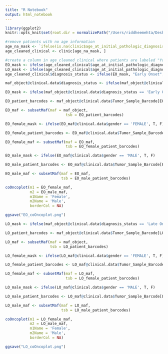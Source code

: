 ```yaml
---
title: "R Notebook"
output: html_notebook
---
```


```r
library(ggplot2)
knitr::opts_knit$set(root.dir = normalizePath("/Users/riddheemehta/Desktop/Code/QBIO/qbio_490_riddhee/analysis_data")) 
```

```r
#remove patients with no age information
age_na_mask <- `ifelse(is.na(clinic$age_at_initial_pathologic_diagnosis), F, T)`
age_cleaned_clinical <- clinic[age_na_mask, ]

#create a column in age_cleaned_clinical where patients are labeled "Young", "Middle", or "Old"
EO_mask <- ifelse(age_cleaned_clinical$age_at_initial_pathologic_diagnosis <= 50, T, F)
LO_mask <- ifelse(age_cleaned_clinical$age_at_initial_pathologic_diagnosis > 50, T, F)
age_cleaned_clinical$diagnosis_status <- ifelse(EO_mask, "Early Onset", "Late Onset")

maf_object@clinical.data$diagnosis_status <- ifelse(maf_object@clinical.data$age_at_initial_pathologic_diagnosis > 50,'Late Onset', 'Early Onset')
```

```r
EO_mask <- ifelse(maf_object@clinical.data$diagnosis_status == 'Early Onset', T, F)

EO_patient_barcodes <- maf_object@clinical.data$Tumor_Sample_Barcode[EO_mask]

EO_maf <- subsetMaf(maf = maf_object,
                           tsb = EO_patient_barcodes)
```


```r
EO_female_mask <- ifelse(EO_maf@clinical.data$gender == 'FEMALE', T, F)

EO_female_patient_barcodes <- EO_maf@clinical.data$Tumor_Sample_Barcode[EO_female_mask]

EO_female_maf <- subsetMaf(maf = EO_maf,
                           tsb = EO_female_patient_barcodes)
```


```r
EO_male_mask <- ifelse(EO_maf@clinical.data$gender == 'MALE', T, F)

EO_male_patient_barcodes <- EO_maf@clinical.data$Tumor_Sample_Barcode[EO_male_mask]

EO_male_maf <- subsetMaf(maf = EO_maf,
                         tsb = EO_male_patient_barcodes)
```


```r
coOncoplot(m1 = EO_female_maf, 
           m2 = EO_male_maf, 
           m1Name = 'Female', 
           m2Name = 'Male', 
           borderCol = NA)

ggsave("EO_coOncoplot.png")
```


```r
LO_mask <- ifelse(maf_object@clinical.data$diagnosis_status == 'Late Onset', T, F)

LO_patient_barcodes <- maf_object@clinical.data$Tumor_Sample_Barcode[LO_mask]

LO_maf <- subsetMaf(maf = maf_object,
                    tsb = LO_patient_barcodes)
```


```r
LO_female_mask <- ifelse(LO_maf@clinical.data$gender == 'FEMALE', T, F)

LO_female_patient_barcodes <- LO_maf@clinical.data$Tumor_Sample_Barcode[LO_female_mask]

LO_female_maf <- subsetMaf(maf = LO_maf,
                           tsb = LO_female_patient_barcodes)
```


```r
LO_male_mask <- ifelse(LO_maf@clinical.data$gender == 'MALE', T, F)

LO_male_patient_barcodes <- LO_maf@clinical.data$Tumor_Sample_Barcode[LO_male_mask]

LO_male_maf <- subsetMaf(maf = LO_maf,
                         tsb = LO_male_patient_barcodes)
```


```r
coOncoplot(m1 = LO_female_maf, 
           m2 = LO_male_maf, 
           m1Name = 'Female', 
           m2Name = 'Male', 
           borderCol = NA)

ggsave("LO_coOncoplot.png")
```

